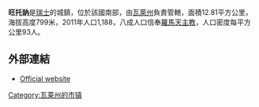 '''旺托訥'''是[[瑞士|瑞士]]的城鎮，位於該國南部，由[[瓦萊州|瓦萊州]]負責管轄，面積12.81平方公里，海拔高度799米，2011年人口1,188，八成人口信奉[[羅馬天主教|羅馬天主教]]，人口密度每平方公里93人。

==外部連結==
* [http://www.venthone.ch Official website] {{Wayback|url=http://www.venthone.ch/ |date=20201204135955 }} {{fr icon}}

{{Switzerland-geo-stub}}
[[Category:瓦莱州的市镇|Category:瓦莱州的市镇]]